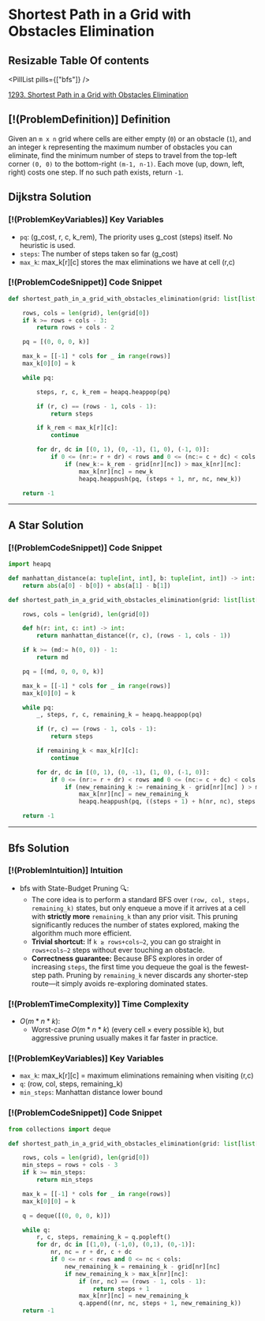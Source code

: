 # Shortest Path in a Grid with Obstacles Elimination

## Resizable Table Of contents

<DifficultyBadge difficulty="hard" />

<PillList pills={["bfs"]} />

[1293. Shortest Path in a Grid with Obstacles Elimination](https://leetcode.com/problems/shortest-path-in-a-grid-with-obstacles-elimination)

## [!(ProblemDefinition)] Definition

Given an `m x n` grid where cells are either empty (`0`) or an obstacle (`1`), and an integer `k` representing the maximum number of obstacles you can eliminate, find the minimum number of steps to travel from the top-left corner `(0, 0)` to the bottom-right `(m-1, n-1)`. Each move (up, down, left, right) costs one step. If no such path exists, return `-1`.

## Dijkstra Solution

### [!(ProblemKeyVariables)] Key Variables

- `pq`: (g_cost, r, c, k_rem), The priority uses g_cost (steps) itself. No heuristic is used.
- `steps`: The number of steps taken so far (g_cost)
- `max_k`: max_k[r][c] stores the max eliminations we have at cell (r,c)

### [!(ProblemCodeSnippet)] Code Snippet

```python meta="source=problems/1293-shortest-path-in-a-grid-with-obstacles-elimination/dijkstra.py"
def shortest_path_in_a_grid_with_obstacles_elimination(grid: list[list[int]], k: int) -> int:

    rows, cols = len(grid), len(grid[0])
    if k >= rows + cols - 3:
        return rows + cols - 2

    pq = [(0, 0, 0, k)]

    max_k = [[-1] * cols for _ in range(rows)]
    max_k[0][0] = k

    while pq:

        steps, r, c, k_rem = heapq.heappop(pq)

        if (r, c) == (rows - 1, cols - 1):
            return steps

        if k_rem < max_k[r][c]:
            continue

        for dr, dc in [(0, 1), (0, -1), (1, 0), (-1, 0)]:
            if 0 <= (nr:= r + dr) < rows and 0 <= (nc:= c + dc) < cols:
                if (new_k:= k_rem - grid[nr][nc]) > max_k[nr][nc]:
                    max_k[nr][nc] = new_k
                    heapq.heappush(pq, (steps + 1, nr, nc, new_k))

    return -1
```


---

## A Star Solution

### [!(ProblemCodeSnippet)] Code Snippet

```python meta="source=problems/1293-shortest-path-in-a-grid-with-obstacles-elimination/a_star.py"
import heapq

def manhattan_distance(a: tuple[int, int], b: tuple[int, int]) -> int:
    return abs(a[0] - b[0]) + abs(a[1] - b[1])

def shortest_path_in_a_grid_with_obstacles_elimination(grid: list[list[int]], k: int) -> int:

    rows, cols = len(grid), len(grid[0])

    def h(r: int, c: int) -> int:
        return manhattan_distance((r, c), (rows - 1, cols - 1))

    if k >= (md:= h(0, 0)) - 1:
        return md

    pq = [(md, 0, 0, 0, k)]

    max_k = [[-1] * cols for _ in range(rows)]
    max_k[0][0] = k

    while pq:
        _, steps, r, c, remaining_k = heapq.heappop(pq)

        if (r, c) == (rows - 1, cols - 1):
            return steps

        if remaining_k < max_k[r][c]:
            continue

        for dr, dc in [(0, 1), (0, -1), (1, 0), (-1, 0)]:
            if 0 <= (nr:= r + dr) < rows and 0 <= (nc:= c + dc) < cols:
                if (new_remaining_k := remaining_k - grid[nr][nc] ) > max_k[nr][nc]:
                    max_k[nr][nc] = new_remaining_k
                    heapq.heappush(pq, ((steps + 1) + h(nr, nc), steps + 1, nr, nc, new_remaining_k))

    return -1
```


---

## Bfs Solution

### [!(ProblemIntuition)] Intuition

- bfs with State-Budget Pruning 🔍:
    - The core idea is to perform a standard BFS over `(row, col, steps, remaining_k)` states, but only enqueue a move if it arrives at a cell with **strictly more** `remaining_k` than any prior visit. This pruning significantly reduces the number of states explored, making the algorithm much more efficient.
    - **Trivial shortcut:** If `k ≥ rows+cols–2`, you can go straight in `rows+cols–2` steps without ever touching an obstacle.
    - **Correctness guarantee:** Because BFS explores in order of increasing `steps`, the first time you dequeue the goal is the fewest-step path. Pruning by `remaining_k` never discards any shorter-step route—it simply avoids re-exploring dominated states.

### [!(ProblemTimeComplexity)] Time Complexity

- $O(m * n * k)$:
    - Worst-case $O(m * n * k)$ (every cell × every possible k), but aggressive pruning usually makes it far faster in practice.

### [!(ProblemKeyVariables)] Key Variables

- `max_k`: max_k[r][c] = maximum eliminations remaining when visiting (r,c)
- `q`: (row, col, steps, remaining_k)
- `min_steps`: Manhattan distance lower bound

### [!(ProblemCodeSnippet)] Code Snippet

```python meta="source=problems/1293-shortest-path-in-a-grid-with-obstacles-elimination/bfs.py"
from collections import deque

def shortest_path_in_a_grid_with_obstacles_elimination(grid: list[list[int]], k: int) -> int:

    rows, cols = len(grid), len(grid[0])
    min_steps = rows + cols - 3 
    if k >= min_steps:
        return min_steps

    max_k = [[-1] * cols for _ in range(rows)]
    max_k[0][0] = k

    q = deque([(0, 0, 0, k)])

    while q:
        r, c, steps, remaining_k = q.popleft()
        for dr, dc in [(1,0), (-1,0), (0,1), (0,-1)]:
            nr, nc = r + dr, c + dc
            if 0 <= nr < rows and 0 <= nc < cols:
                new_remaining_k = remaining_k - grid[nr][nc]
                if new_remaining_k > max_k[nr][nc]:
                    if (nr, nc) == (rows - 1, cols - 1):
                        return steps + 1
                    max_k[nr][nc] = new_remaining_k
                    q.append((nr, nc, steps + 1, new_remaining_k))
    return -1
```

